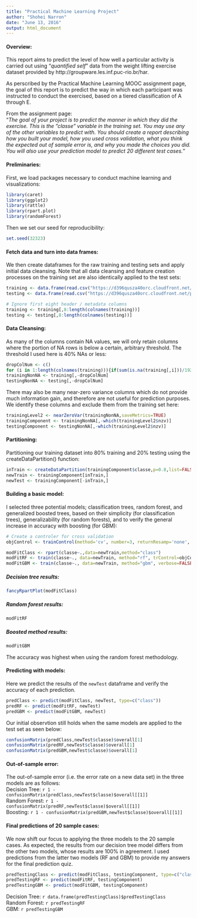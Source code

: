 ```yaml
---
title: "Practical Machine Learning Project"
author: "Shohei Narron"
date: "June 13, 2016"
output: html_document
---
```

#### Overview:
This report aims to predict the level of how well a particular activity is carried out using "*quantified self*" data from the weight lifting exercise dataset provided by http://groupware.les.inf.puc-rio.br/har.  

As perscribed by the Practical Machine Learning MOOC assignment page, the goal of this report is to predict the way in which each participant was instructed to conduct the exercised, based on a tiered classification of A through E.  

From the assignment page:  
"*The goal of your project is to predict the manner in which they did the exercise. This is the "classe" variable in the training set. You may use any of the other variables to predict with. You should create a report describing how you built your model, how you used cross validation, what you think the expected out of sample error is, and why you made the choices you did. You will also use your prediction model to predict 20 different test cases.*"

#### Preliminaries:
First, we load packages necessary to conduct machine learning and visualizations:
```r
library(caret)
library(ggplot2)
library(rattle)
library(rpart.plot)
library(randomForest)
```

Then we set our seed for reproducibility:
```r
set.seed(32323)
```

#### Fetch data and turn into data frames:
We then create dataframes for the raw training and testing sets and apply initial data cleansing. Note that all data cleansing and feature creation processes on the training set are also identically applied to the test sets:
```r
training <- data.frame(read.csv("https://d396qusza40orc.cloudfront.net/predmachlearn/pml-training.csv"))
testing <- data.frame(read.csv("https://d396qusza40orc.cloudfront.net/predmachlearn/pml-testing.csv"))

# Ignore first eight header / metadata columns
training <- training[,8:length(colnames(training))]
testing <- testing[,8:length(colnames(testing))]
```

#### Data Cleansing:
As many of the columns contain NA values, we will only retain columns where the portion of NA rows is below a certain, arbitrary threshold. The threshold I used here is 40% NAs or less:
```r
dropColNum <- c()
for (i in 1:length(colnames(training))){if(sum(is.na(training[,i]))/19216 >= 0.4){dropColNum <- c(dropColNum,i)}}
trainingNonNA <- training[,-dropColNum]
testingNonNA <- testing[,-dropColNum]
```

There may also be many near-zero variance columns which do not provide much information gain, and therefore are not useful for prediction purposes. We identify these columns and exclude them from the training set here:
```r
trainingLevel2 <- nearZeroVar(trainingNonNA,saveMetrics=TRUE)
trainingComponent <- trainingNonNA[,-which(trainingLevel2$nzv)]
testingComponent <- testingNonNA[,-which(trainingLevel2$nzv)]
```

#### Partitioning:
Partitioning our training dataset into 80% training and 20% testing using the createDataPartition() function:
```r
inTrain <- createDataPartition(trainingComponent$classe,p=0.8,list=FALSE)
newTrain <- trainingComponent[inTrain,]
newTest <- trainingComponent[-inTrain,]
```


#### Building a basic model:
I selected three potential models; classification trees, random forest, and generalized boosted trees, based on their simplicity (for classification trees), generalizability (for random forests), and to verify the general increase in accuracy with boosting (for GBM):
```r
# Create a controler for cross validation
objControl <- trainControl(method='cv', number=3, returnResamp='none', classProbs = TRUE)

modFitClass <- rpart(classe~.,data=newTrain,method="class")
modFitRF <- train(classe~., data=newTrain, method="rf", trControl=objControl)
modFitGBM <- train(classe~., data=newTrain, method="gbm", verbose=FALSE, trControl=objControl)
```

##### Decision tree results:
```r
fancyRpartPlot(modFitClass)
```

##### Random forest results:
```r
modFitRF
```

##### Boosted method results:
```r
modFitGBM
```

The accuracy was highest when using the random forest methodology.

#### Predicting with models:
Here we predict the results of the `newTest` dataframe and verify the accuracy of each prediction.
```r
predClass <- predict(modFitClass, newTest, type=c("class"))
predRF <- predict(modFitRF, newTest)
predGBM <- predict(modFitGBM, newTest)
```

Our initial observtion still holds when the same models are applied to the test set as seen below:
```r
confusionMatrix(predClass,newTest$classe)$overall[1]
confusionMatrix(predRF,newTest$classe)$overall[1]
confusionMatrix(predGBM,newTest$classe)$overall[1]
```

#### Out-of-sample error:
The out-of-sample error (i.e. the error rate on a new data set) in the three models are as follows:  
Decision Tree: `r 1 - confusionMatrix(predClass,newTest$classe)$overall[[1]]`  
Random Forest: `r 1 - confusionMatrix(predRF,newTest$classe)$overall[[1]]`  
Boosting: `r 1 - confusionMatrix(predGBM,newTest$classe)$overall[[1]]`  

#### Final predictions of 20 sample cases:
We now shift our focus to applying the three models to the 20 sample cases. As expected, the results from our decision tree model differs from the other two models, whose results are 100% in agreement. I used predictions from the latter two models (RF and GBM) to provide my answers for the final prediction quiz.
```r
predTestingClass <- predict(modFitClass, testingComponent, type=c("class"))
predTestingRF <- predict(modFitRF, testingComponent)
predTestingGBM <- predict(modFitGBM, testingComponent)
```

Decision Tree: `r data.frame(predTestingClass)$predTestingClass`  
Random Forest: `r predTestingRF`  
GBM: `r predTestingGBM`  